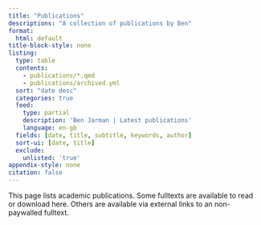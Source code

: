 ```yaml
---
title: "Publications"
descriptions: "A collection of publications by Ben"
format:
  html: default
title-block-style: none
listing:
  type: table
  contents:
    - publications/*.qmd
    - publications/archived.yml
  sort: "date desc"
  categories: true
  feed:
    type: partial
    description: 'Ben Jarman | Latest publications'
    language: en-gb
  fields: [date, title, subtitle, keywords, author]
  sort-ui: [date, title]
  exclude:
    unlisted: 'true'
appendix-style: none
citation: false
---
```


::: {.callout-note}
This page lists academic publications. Some fulltexts are available to read or download here. Others are available via external links to an non-paywalled fulltext.
:::
